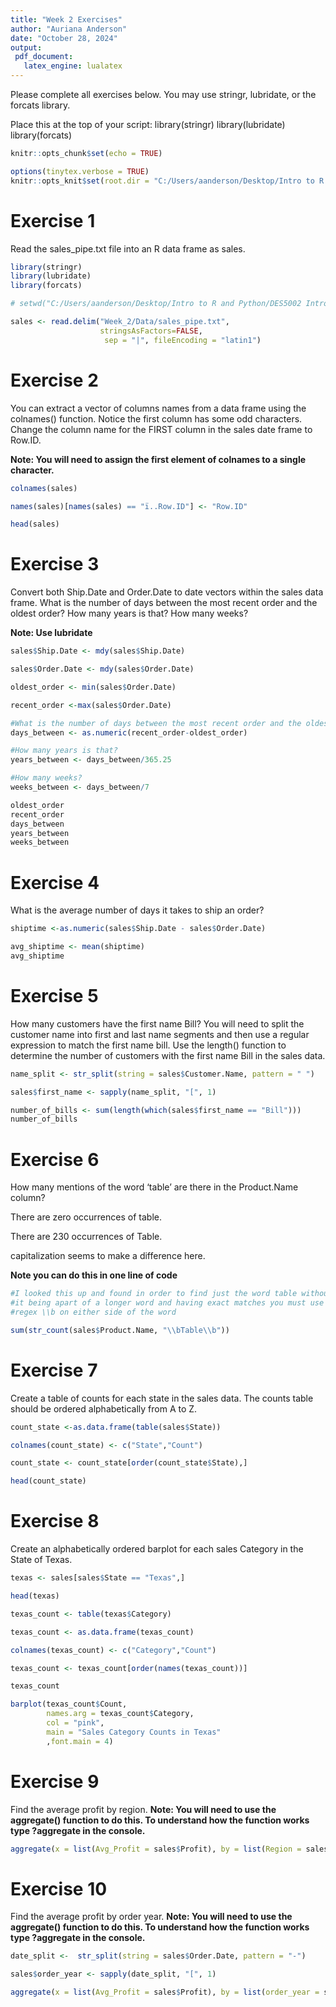 ```yaml
---
title: "Week 2 Exercises"
author: "Auriana Anderson"
date: "October 28, 2024"
output:
 pdf_document:
   latex_engine: lualatex
---
```


Please complete all exercises below. You may use stringr, lubridate, or the forcats library. 

Place this at the top of your script:
library(stringr)
library(lubridate)
library(forcats)

```r

knitr::opts_chunk$set(echo = TRUE)

options(tinytex.verbose = TRUE)
knitr::opts_knit$set(root.dir = "C:/Users/aanderson/Desktop/Intro to R and Python/DES5002 Intro to R and Python")

```
# Exercise 1
Read the sales_pipe.txt file into an R data frame as sales. 

```r
library(stringr)
library(lubridate)
library(forcats)

# setwd("C:/Users/aanderson/Desktop/Intro to R and Python/DES5002 Intro to R and Python")

sales <- read.delim("Week_2/Data/sales_pipe.txt",
                    stringsAsFactors=FALSE,
                     sep = "|", fileEncoding = "latin1")

```

# Exercise 2
You can extract a vector of columns names from a data frame using the colnames() function. Notice the first column has some odd characters. Change the column name for the FIRST column in the sales date frame to Row.ID. 

**Note: You will need to assign the first element of colnames to a single character.**

```r

colnames(sales)

names(sales)[names(sales) == "ï..Row.ID"] <- "Row.ID" 

head(sales)
```

# Exercise 3
Convert both Ship.Date and Order.Date to date vectors within the sales data frame. What is the number of days between the most recent order and the oldest order?
How many years is that?
How many weeks?

**Note: Use lubridate**

```r

sales$Ship.Date <- mdy(sales$Ship.Date)

sales$Order.Date <- mdy(sales$Order.Date)

oldest_order <- min(sales$Order.Date)

recent_order <-max(sales$Order.Date)

#What is the number of days between the most recent order and the oldest order?
days_between <- as.numeric(recent_order-oldest_order)

#How many years is that?
years_between <- days_between/365.25

#How many weeks?
weeks_between <- days_between/7

oldest_order
recent_order
days_between
years_between
weeks_between

```


# Exercise 4
What is the average number of days it takes to ship an order?

```r

shiptime <-as.numeric(sales$Ship.Date - sales$Order.Date)

avg_shiptime <- mean(shiptime)
avg_shiptime

```
# Exercise 5
How many customers have the first name Bill?
You will need to split the customer name into first and last name segments and then use a regular expression to match the first name bill. Use the length() function to determine the number of customers with the first name Bill in the sales data. 

```r

name_split <- str_split(string = sales$Customer.Name, pattern = " ")

sales$first_name <- sapply(name_split, "[", 1)

number_of_bills <- sum(length(which(sales$first_name == "Bill")))
number_of_bills

```

# Exercise 6
How many mentions of the word 'table' are there in the Product.Name column? 

There are zero occurrences of table.

There are 230 occurrences of Table.

capitalization seems to make a difference here.

**Note you can do this in one line of code**
```r

#I looked this up and found in order to find just the word table without 
#it being apart of a longer word and having exact matches you must use the 
#regex \\b on either side of the word

sum(str_count(sales$Product.Name, "\\bTable\\b"))

```

# Exercise 7
Create a table of counts for each state in the sales data. The counts table should be ordered alphabetically from A to Z. 

```r

count_state <-as.data.frame(table(sales$State))

colnames(count_state) <- c("State","Count")

count_state <- count_state[order(count_state$State),]

head(count_state)

```

# Exercise 8
Create an alphabetically ordered barplot for each sales Category in the State of Texas. 

```r

texas <- sales[sales$State == "Texas",]

head(texas)

texas_count <- table(texas$Category)

texas_count <- as.data.frame(texas_count)
```


```R
colnames(texas_count) <- c("Category","Count")

texas_count <- texas_count[order(names(texas_count))]

texas_count
```


```R

barplot(texas_count$Count,
        names.arg = texas_count$Category,
        col = "pink",
        main = "Sales Category Counts in Texas"
        ,font.main = 4)

```

# Exercise 9
Find the average profit by region.
**Note: You will need to use the aggregate() function to do this. To understand how the function works type ?aggregate in the console.**

```r

aggregate(x = list(Avg_Profit = sales$Profit), by = list(Region = sales$Region), FUN = "mean")

```

# Exercise 10
Find the average profit by order year. 
**Note: You will need to use the aggregate() function to do this. To understand how the function works type ?aggregate in the console.**

```r

date_split <-  str_split(string = sales$Order.Date, pattern = "-")

sales$order_year <- sapply(date_split, "[", 1)

aggregate(x = list(Avg_Profit = sales$Profit), by = list(order_year = sales$order_year), FUN = "mean")

```


